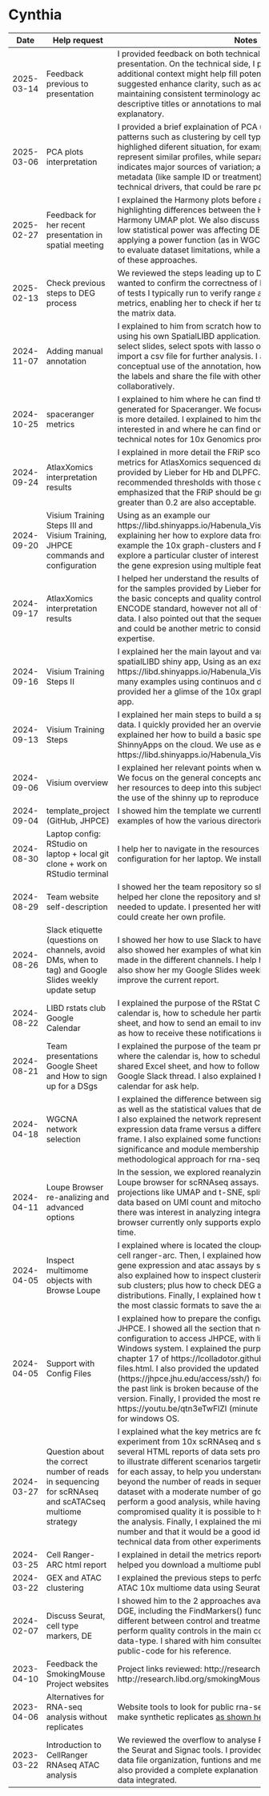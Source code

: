 # Cynthia

| Date | Help request | Notes |
| ---- | ------------ | ----- |
| 2025-03-14 | Feedback previous to presentation | I provided feedback on both technical and aesthetic aspects of the presentation. On the technical side, I pointed out areas where additional context might help fill potential gaps. Aesthetically, I suggested  enhance clarity, such as adding axis labels to plots, maintaining consistent terminology across slides, and including descriptive titles or annotations to make visual elements more self-explanatory. |
| 2025-03-06 | PCA plots interpretation | I provided a brief explaination of PCA used to visualize variance patterns such as clustering by cell type, condition, or batch. I highlighed diferent situation, for example, points close together represent similar profiles, while separation along PC1 or PC2 often indicates major sources of variation; also explained that  coloring by metadata (like sample ID or treatment) helps identify biological or technical drivers, that could be rare populations or quality issues. |
| 2025-02-27 | Feedback for her recent presentation in spatial meeting | I explained the Harmony plots before and after batch correction, highlighting differences between the Harmony pure plot and Harmony UMAP plot. We also discuss quick tests to assess whether low statistical power was affecting DEG identification. I suggested applying a power function (as in WGCNA) and duplicating samples to evaluate dataset limitations, while also discussing the constraints of these approaches. |
| 2025-02-13 | Check previous steps to DEG process | We reviewed the steps leading up to DEG identification, as she wanted to confirm the correctness of her process. I shared a couple of tests I typically run to verify range and summarize various metrics, enabling her to check if her target thresholds are present in the matrix data. |
| 2024-11-07 | Adding manual annotation | I explained to him from scratch how to make a manual annotation using his own SpatialLIBD application. I explained to him how to select slides, select spots with lasso or one to one, and how to import a csv file for further analysis. I also explained to him the conceptual use of the annotation, how he can change the names of the labels and share the file with other people to work collaboratively. |
| 2024-10-25 | spaceranger metrics | I explained to him where he can find the results summary report generated for Spaceranger. We focused mainly on the CSV file as it is more detailed. I explained to him the specific metrics he was interested in and where he can find on the 10x website the technical notes for 10x Genomics products for further questions. |
| 2024-09-24 | AtlaxXomics interpretation results | I explained in more detail the FRiP score and TSS quality control metrics for AtlasXomics sequenced data for the pilot samples provided by Lieber for Hb and DLPFC. We compared the recommended thresholds with those obtained in the pilot samples. I emphasized that the FRiP should be greater than 0.3, but values ​​greater than 0.2 are also acceptable. |
| 2024-09-20 | Visium Training Steps III and Visium Training, JHPCE commands and configuration | Using as an example our https://libd.shinyapps.io/Habenula_Visium_raw/  app, I conitnued explaining her how to explore data from discrete variables, for example the 10x graph-clusters and PCs. I also explained her how explore a particular cluster of interest and a glimse of how to check the gene expresion using multiple features (multi-gene function). |
| 2024-09-17 | AtlaxXomics interpretation results | I helped her understand the results of the AtlasXomics pilot review for the samples provided by Lieber for Hb and DLPFC. I explained the basic concepts and quality controls expected according to the ENCODE standard, however not all of them apply to this type of data. I also pointed out that the sequenced samples were bulk ATAC and could be another metric to consider outside my field of expertise. |
| 2024-09-16 | Visium Training Steps II | I explained her the main layout and variables included on the spatialLIBD shiny app, Using as an example our https://libd.shinyapps.io/Habenula_Visium_raw/   app I showed her many examples using continuos and discrete variables. As well I provided her a glimse of the 10x graph-clustering  wrapped in the app. |
| 2024-09-13 | Visium Training Steps | I explained her main steps to build a spatialLIBD shiny app with raw data. I quickly provided her an overview of spaceranger, and then I explained her how to build a basic spe object and the settings of the ShinnyApps on the cloud. We use as example  our https://libd.shinyapps.io/Habenula_Visium_raw/   app. |
| 2024-09-06 | Visium overview | I explained her relevant points when working with visium samples. We focus on the general concepts and main workflow. I also show her resources to deep into this subjects, such as presentations and the use of the shinny up to reproduce some results. |
| 2024-09-04 | template_project (GitHub, JHPCE) | I showed him the template we currently use. I showed him many examples of how the various directories are expected to be related. |
| 2024-08-30 | Laptop config: RStudio on laptop + local git clone + work on RStudio terminal | I help her to navigate in the resources to setup an appropiate configuration for her laptop. We installed some programs. |
| 2024-08-29 | Team website self-description | I showed her the team repository so she could update her profile. I helped her clone the repository and showed her the sections she needed to update. I presented her with different examples so she could create her own profile. |
| 2024-08-26 | Slack etiquette (questions on channels, avoid DMs, when to tag) and Google Slides weekly update setup | I showed her how to use Slack to have efficient communication, I also showed her examples of what kind of assumptions can be made in the different channels. I help her to organize her threads. I also show her my Google Slides weekly update setup, and ways to improve the current report. |
| 2024-08-22 | LIBD rstats club Google Calendar | I explained the purpose of the RStat Club, showed her where the calendar is, how to schedule her participations in the shared Excel sheet, and how to send an email to invite other subscribers, as well as how to receive these notifications in the Google Slack thread. |
| 2024-08-21 | Team presentations Google Sheet and  How to sign up for a DSgs | I explained the purpose of the team presentations, showed her where the calendar is, how to schedule her participations in the shared Excel sheet, and how to follow the notifications in the Google Slack thread. I also explained her how to schedule a Dsgs calendar for ask help. |
| 2024-04-18 | WGCNA network selection | I explained the difference between signed and unsigned networks, as well as the statistical values that describe an eigengene module. I also explained the network representation in terms of a gene expression data frame versus a differential gene expression data frame. I also explained some functions to validate the genetic significance and module membership of eigengenes under this methodological approach for rna-seq data. |
| 2024-04-11 | Loupe Browser re-analizing and advanced options | In the session, we explored reanalyzing cloupe objects with the Loupe browser for scRNAseq assays. This involved using multiple projections like UMAP and t-SNE, splitting clusters, and filtering data based on UMI count and mitochondrial percentage. While there was interest in analyzing integrated datasets, the Loupe browser currently only supports exploring one Cloupe object at a time. |
| 2024-04-05 | Inspect multimome objects with Browse Loupe | I explained where is located the cloupe output object generated by cell ranger-arc. Then, I explained how to use the tool to explore gene expression and atac assays by separate and also together. I also explained how to inspect clustering and re-label clusters and sub clusters; plus how to check DEG and look at their gene distributions. Finally, I explained how to re-run an analysis and use the most classic formats to save the analysis performed. |
| 2024-04-05 | Support with Config Files | I explained how to prepare the configuration files for working R and JHPCE.  I showed all the section that need to completed plus the configuration to access JHPCE, with links pointing specifically to Windows system. I explained the purpose of each section in the chapter 17 of https://lcolladotor.github.io/bioc_team_ds/config-files.html. I also provided the updated link (https://jhpce.jhu.edu/access/ssh/)  for the JHPCE configuration due the past link is broken because of the change to the new web version. Finally, I provided the most recent video made by Leo  https://youtu.be/qtn3eTwFlZI  (minute 17:50) to do this specific task for windows OS. |
| 2024-03-27 | Question about the correct number of reads in sequencing for scRNAseq and scATACseq multiome strategy | I explained what the key metrics are for each assay in a Multiome experiment from 10x scRNAseq and scATACseq data sets. I showed several HTML reports of data sets processed with cell ranger-arc to illustrate different scenarios targeting different numbers of reads for each assay, to help you understand the relevance of quality beyond the number of reads in sequencing. I showed how with a dataset with a moderate number of good quality reads you can perform a good analysis, while having many reads with compromised quality it is possible to have more challenges during the analysis. Finally, I explained the minimum recommended number and that it would be a good idea to search the literature for technical data from other experiments similar to his as a reference. |
| 2024-03-25 | Cell Ranger-ARC html report | I explained in detail the metrics reported by cellranger arc and helped you download a multiome public sample to run the pipeline. |
| 2024-03-22 | GEX and ATAC clustering | I explained the previous steps to perform clustering with GEX and ATAC 10x multiome data using Seurat and Signac. |
| 2024-02-07 | Discuss Seurat, cell type markers, DE | I showed him to the 2 approaches available in Seurat to perform DGE, including the FindMarkers() function to find the genes that are different between control and treatments. I also show him code to perform quality controls in the main covariates related with these data-type. I shared with him consulted resources and links with public-code for his reference. |
| 2023-04-10 | Feedback the SmokingMouse Project websites | Project links reviewed: http://research.libd.org/smokingMouse/ and http://research.libd.org/smokingMouse/articles/smokingMouse.html |
| 2023-04-06 | Alternatives for RNA-seq analysis without replicates | Website tools to look for public rna-seq samples & packages to make synthetic replicates [as shown here](https://support.bioconductor.org/p/9150681/#9150698). |
| 2023-03-22 | Introduction to CellRanger RNAseq ATAC analysis | We reviewed the overflow to analyse RNA-Seq and ATAC data with the Seurat and Signac tools. I provided learning resources, such as data file organization, funtions and methos available in the tools. I also provided a complete explanation about QC for preprocessing data integrated. |


